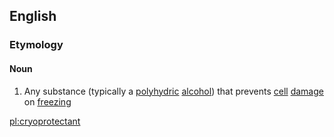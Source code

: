 ==English==
{{wikipedia}}
===Etymology===
{{prefix|cryo|protectant}}

====Noun====
{{en-noun}}

# {{context|biology}} Any substance (typically a [[polyhydric]] [[alcohol]]) that prevents [[cell]] [[damage]] on [[freezing]]

[[pl:cryoprotectant]]